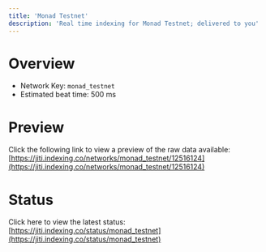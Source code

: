 ```yaml
---
title: 'Monad Testnet'
description: 'Real time indexing for Monad Testnet; delivered to you'
---
```


# Overview
- Network Key: `monad_testnet`
- Estimated beat time: 500 ms

# Preview
Click the following link to view a preview of the raw data available: [https://jiti.indexing.co/networks/monad_testnet/12516124](https://jiti.indexing.co/networks/monad_testnet/12516124)

# Status
Click here to view the latest status: [https://jiti.indexing.co/status/monad_testnet](https://jiti.indexing.co/status/monad_testnet)
